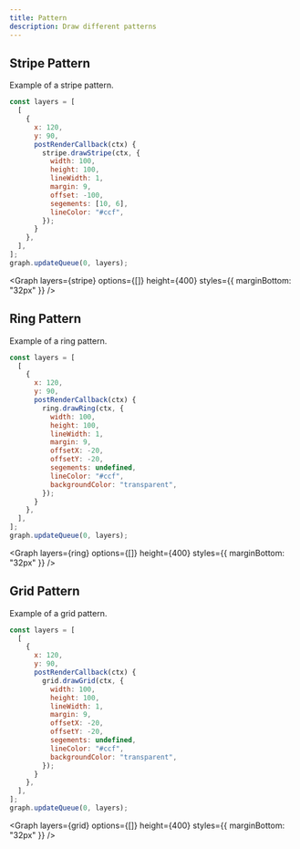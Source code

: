 ```yaml
---
title: Pattern
description: Draw different patterns
---
```


## Stripe Pattern

Example of a stripe pattern.

```js
const layers = [
  [
    {
      x: 120,
      y: 90,
      postRenderCallback(ctx) {
        stripe.drawStripe(ctx, {
          width: 100,
          height: 100,
          lineWidth: 1,
          margin: 9,
          offset: -100,
          segements: [10, 6],
          lineColor: "#ccf",
        });
      }
    },
  ],
];
graph.updateQueue(0, layers);
```

<Graph layers={stripe} options={[]} height={400} styles={{ marginBottom: "32px" }} />

## Ring Pattern

Example of a ring pattern.

```js
const layers = [
  [
    {
      x: 120,
      y: 90,
      postRenderCallback(ctx) {
        ring.drawRing(ctx, {
          width: 100,
          height: 100,
          lineWidth: 1,
          margin: 9,
          offsetX: -20,
          offsetY: -20,
          segements: undefined,
          lineColor: "#ccf",
          backgroundColor: "transparent",
        });
      }
    },
  ],
];
graph.updateQueue(0, layers);
```

<Graph layers={ring} options={[]} height={400} styles={{ marginBottom: "32px" }} />

## Grid Pattern

Example of a grid pattern.

```js
const layers = [
  [
    {
      x: 120,
      y: 90,
      postRenderCallback(ctx) {
        grid.drawGrid(ctx, {
          width: 100,
          height: 100,
          lineWidth: 1,
          margin: 9,
          offsetX: -20,
          offsetY: -20,
          segements: undefined,
          lineColor: "#ccf",
          backgroundColor: "transparent",
        });
      }
    },
  ],
];
graph.updateQueue(0, layers);
```

<Graph layers={grid} options={[]} height={400} styles={{ marginBottom: "32px" }} />